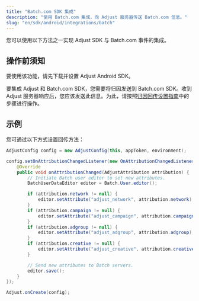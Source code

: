 ```yaml
---
title: "Batch.com SDK 集成"
description: "使用 Batch.com 集成，向 Adjust 服务器传送 Batch.com 信息。"
slug: "en/sdk/android/integrations/batch"
---
```

您可以使用以下方法之一实现 Adjust SDK 与 Batch.com 事件的集成。

操作前须知
-----

要使用该功能，请先下载并设置 Adjust Android SDK。

要集成 Adjust 和 Batch.com SDK，您需要将归因发送到 Batch.com SDK。收到 Adjust 服务器响应后，您应该发送此信息。为此，请按照[归因回传设置指南](/en/sdk/android/features/callbacks)中的步骤进行操作。

示例
---

您可通过以下方式设置回传方法：
<tabs> <tab title="Java"> 

```java
AdjustConfig config = new AdjustConfig(this, appToken, environment);

config.setOnAttributionChangedListener(new OnAttributionChangedListener() {
    @Override
    public void onAttributionChanged(AdjustAttribution attribution) {
        // Initiate Batch user editor to set new attributes.
        BatchUserDataEditor editor = Batch.User.editor();

        if (attribution.network != null) {
            editor.setAttribute("adjust_network", attribution.network);
        }
        if (attribution.campaign != null) {
            editor.setAttribute("adjust_campaign", attribution.campaign);
        }
        if (attribution.adgroup != null) {
            editor.setAttribute("adjust_adgroup", attribution.adgroup);
        }
        if (attribution.creative != null) {
            editor.setAttribute("adjust_creative", attribution.creative);
        }

        // Send new attributes to Batch servers.
        editor.save();
    }
});

Adjust.onCreate(config);
```

</Tab> </Tabs>

